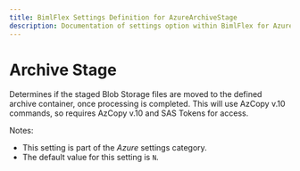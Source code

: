 ---
title: BimlFlex Settings Definition for AzureArchiveStage
description: Documentation of settings option within BimlFlex for AzureArchiveStage
---
<head>
  <meta name="varigenceProduct" content="BimlFlex"></meta>
  <meta name="varigenceArticleType" content="Reference"></meta>
</head>


# Archive Stage

Determines if the staged Blob Storage files are moved to the defined archive container, once processing is completed. This will use AzCopy v.10 commands, so requires AzCopy v.10 and SAS Tokens for access.

Notes:

* This setting is part of the *Azure* settings category.
* The default value for this setting is `N`.
